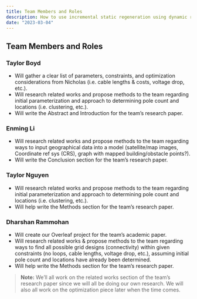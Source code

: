 ```yaml
---
title: Team Members and Roles
description: How to use incremental static regeneration using dynamic routes.
date: "2023-03-04"
---
```


## Team Members and Roles

### Taylor Boyd
- Will gather a clear list of parameters, constraints, and optimization considerations from Nicholas (i.e. cable lengths & costs, voltage drop, etc.).
- Will research related works and propose methods to the team regarding initial parameterization and approach to determining pole count and locations (i.e. clustering, etc.).
- Will write the Abstract and Introduction for the team’s research paper.

### Enming Li
- Will research related works and propose methods to the team regarding ways to input geographical data into a model (satellite/map images, Coordinate ref sys (CRS), graph with mapped building/obstacle points?).
- Will write the Conclusion section for the team’s research paper.

### Taylor Nguyen
- Will research related works and propose methods to the team regarding initial parameterization and approach to determining pole count and locations (i.e. clustering, etc.).
- Will help write the Methods section for the team’s research paper.

### Dharshan Rammohan
- Will create our Overleaf project for the team’s academic paper.
- Will research related works & propose methods to the team regarding ways to find all possible grid designs (connectivity) within given constraints (no loops, cable lengths, voltage drop, etc.), assuming initial pole count and locations have already been determined.
- Will help write the Methods section for the team’s research paper.

> **Note:** We’ll all work on the related works section of the team’s research paper since we will all be doing our own research. We will also all work on the optimization piece later when the time comes.
